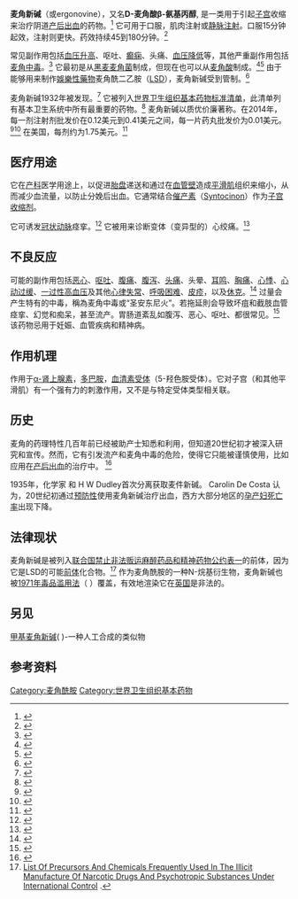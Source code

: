 {{Drugbox
| Watchedfields = changed
| verifiedrevid = 443732517
| IUPAC_name = (6a''R'',9''R'')-''N''-((''S'')-1-Hydroxypropan- 2-yl)-7-methyl-4,6,6a,7,8,9-hexahydroindolo[4,3-''fg'']quinoline-9-carboxamide
| imageL = Ergonovine-skeletal.svg
| widthL = 150
| imageR =
| widthR = 150
<!--Clinical data-->
| tradename =  
| Drugs.com = {{drugs.com|monograph|ergonovine-maleate}}
| pregnancy_category = X
| legal_AU =  
| legal_CA = Schedule VI
| legal_UK =  
| legal_US =  
| legal_status = List I precursor (US)
| routes_of_administration = [[Wiktionary:oral|Oral]]
<!--Pharmacokinetic data-->
| metabolism = [[Liver|Liver]]
| excretion = [[Kidney|Kidney]]
<!--Identifiers-->
| IUPHAR_ligand = 148
| CAS_number_Ref = {{cascite|correct|??}}
| CAS_number = 60-79-7
| ATC_prefix = G02
| ATC_suffix = AB03
| PubChem = 443884
| DrugBank_Ref = {{drugbankcite|correct|drugbank}}
| DrugBank = DB01253
| ChemSpiderID_Ref = {{chemspidercite|correct|chemspider}}
| ChemSpiderID = 391970
| UNII_Ref = {{fdacite|correct|FDA}}
| UNII = WH41D8433D
| KEGG_Ref = {{keggcite|correct|kegg}}
| KEGG = D07905
| ChEBI_Ref = {{ebicite|correct|EBI}}
| ChEBI = 4822
| ChEMBL_Ref = {{ebicite|correct|EBI}}
| ChEMBL = 119443
<!--Chemical data-->
| C=19 | H=23 | N=3 | O=2
| molecular_weight = 325.41 g/mol
| smiles = O=C(N[C@@H](C)CO)[C@@H]3/C=C2/c4cccc1c4c(cn1)C[C@H]2N(C3)C
| StdInChI_Ref = {{stdinchicite|correct|chemspider}}
| StdInChI = 1S/C19H23N3O2/c1-11(10-23)21-19(24)13-6-15-14-4-3-5-16-18(14)12(8-20-16)7-17(15)22(2)9-13/h3-6,8,11,13,17,20,23H,7,9-10H2,1-2H3,(H,21,24)/t11-,13+,17+/m0/s1
| StdInChIKey_Ref = {{stdinchicite|correct|chemspider}}
| StdInChIKey = WVVSZNPYNCNODU-XTQGRXLLSA-N
| synonyms = Ergonovine, lysergic acid beta- propanolamide
}}


'''麦角新碱'''（{{lang-en|Ergometrine}}或ergonovine），又名'''D-麦角酸β-氨基丙醇''', 是一类用于引起[[子宫|子宫]]收缩来治疗阴道[[产后出血|产后出血]]的药物。<ref name="AHFS2015">{{Cite web|url=http://www.drugs.com/monograph/ergonovine-maleate.html|title=Ergonovine Maleate|accessdate=Dec 2015|publisher=The American Society of Health-System Pharmacists}}</ref> 它可用于口服，肌肉注射或[[静脉注射|静脉注射]]。口服15分钟起效，注射则更快。药效持续45到180分钟。<ref name="AHFS2015">{{Cite web|url=http://www.drugs.com/monograph/ergonovine-maleate.html|title=Ergonovine Maleate|accessdate=Dec 2015|publisher=The American Society of Health-System Pharmacists}}</ref>

常见副作用包括[[血压升高|血压升高]]、呕吐、[[癫痫|癫痫]]、头痛、[[血压降低|血压降低]]等，其他严重副作用包括[[麦角中毒|麦角中毒]]。<ref name="AHFS2015">{{Cite web|url=http://www.drugs.com/monograph/ergonovine-maleate.html|title=Ergonovine Maleate|accessdate=Dec 2015|publisher=The American Society of Health-System Pharmacists}}</ref> 它最初是从[[黑麦麦角菌|黑麦麦角菌]]制成，但现在也可以从[[麦角酸|麦角酸]]制成。<ref name="Rav2011">{{Cite book|url=https://books.google.ca/books?id=iDNy0XxGqT8C&pg=PA245|title=The evolution of drug discovery : from traditional medicines to modern drugs|date=2011|publisher=Wiley-VCH|isbn=9783527326693|edition=1. Aufl.|location=Weinheim|page=245|last1=Ravina|first1=Enrique}}</ref><ref>{{Cite book|url=https://books.google.ca/books?id=Cb6BOkj9fK4C&pg=PA349|title=Drug discovery : a history|date=2005|publisher=Wiley|isbn=9780471899792|edition=Rev. and updated|location=Chichester|page=349|last1=Sneader|first1=Walter}}</ref> 由于能够用来制作[[娛樂性用藥|娛樂性藥物]]麦角酰二乙胺（[[LSD|LSD]]），麦角新碱受到管制。<ref>{{Cite book|url=https://books.google.ca/books?id=x9Z1QZ5NIEIC&pg=PA190|title=Forensic chemistry of substance misuse : a guide to drug control|date=2009|publisher=Royal Society of Chemistry|isbn=9780854041787|location=Cambridge, UK|page=190|last1=King|first1=L.A.}}</ref>

麦角新碱1932年被发现。<ref name="Rav2011">{{Cite book|url=https://books.google.ca/books?id=iDNy0XxGqT8C&pg=PA245|title=The evolution of drug discovery : from traditional medicines to modern drugs|date=2011|publisher=Wiley-VCH|isbn=9783527326693|edition=1. Aufl.|location=Weinheim|page=245|last1=Ravina|first1=Enrique}}</ref> 它被列入[[世界卫生组织基本药物标准清单|世界卫生组织基本药物标准清单]]，此清单列有基本卫生系统中所有最重要的药物。<ref>{{Cite web|url=http://apps.who.int/iris/bitstream/10665/93142/1/EML_18_eng.pdf?ua=1|title=WHO Model List of EssentialMedicines|accessdate=22 April 2014|date=October 2013|work=World Health Organization}}</ref> 麦角新碱以质优价廉著称。在2014年，每一剂注射剂批发价在0.12美元到0.41美元之间，每一片药丸批发价为0.01美元。<ref>{{Cite web|url=http://erc.msh.org/dmpguide/resultsdetail.cfm?language=english&code=ERG02A&s_year=2014&year=2014&str=0%2E2%20mg%2Fml&desc=Ergometrine%20Maleate&pack=new&frm=AMPOULE&rte=INJ&class_code2=22%2E1%2E&supplement=&class_name=%2822%2E1%2E%29Oxytocics%3Cbr%3E|title=Ergometrine Maleate|accessdate=25 December 2015|website=International Drug Price Indicator Guide}}</ref><ref>{{Cite web|url=http://erc.msh.org/dmpguide/resultsdetail.cfm?language=english&code=ERG02T&s_year=2014&year=2014&str=0%2E2%20mg&desc=Ergometrine%20Maleate&pack=new&frm=TAB-CAP&rte=PO&class_code2=22%2E1%2E&supplement=&class_name=%2822%2E1%2E%29Oxytocics%3Cbr%3E|title=Ergometrine Maleate|accessdate=25 December 2015|website=International Drug Price Indicator Guide}}</ref> 在美国，每剂约为1.75美元。<ref name="AHFS2015">{{Cite web|url=http://www.drugs.com/monograph/ergonovine-maleate.html|title=Ergonovine Maleate|accessdate=Dec 2015|publisher=The American Society of Health-System Pharmacists}}</ref>

== 医疗用途 ==
它在[[产科|产科]]医学用途上，以促进[[胎盘|胎盘]]递送和通过在[[血管壁|血管壁]]造成[[平滑肌|平滑肌]]组织来缩小，从而减少血流量，以防止分娩后出血。它通常结合[[催产素|催产素]]（[[Syntocinon|Syntocinon]]）作为[[子宫收缩剂|子宫收缩剂]]。

它可诱发[[冠状动脉|冠状动脉]]痉挛。<ref name="pmid16162623">{{Cite journal|title=Images in cardiology: A coronary organic stenosis distal to severe, ergonovine induced spasm: decision making|author=Romagnoli E, Niccoli G, Crea F|url=http://heart.bmj.com/cgi/pmidlookup?view=long&pmid=16162623|date=October 2005|journal=Heart|issue=10|doi=10.1136/hrt.2004.058560|volume=91|page=1310|pmc=1769140|pmid=16162623}}</ref> 它被用来诊断变体（变异型的）心绞痛。<ref name="pmid10987346">{{Cite journal|title=Differences between coronary hyperresponsiveness to ergonovine and vasospastic angina|author=Sunagawa O, Shinzato Y, Touma T, Tomori M, Fukiyama K|date=May 2000|journal=Jpn Heart J|issue=3|doi=10.1536/jhj.41.257|volume=41|pages=257–68|pmid=10987346}}</ref>

== 不良反应 ==
可能的副作用包括[[恶心|恶心]]、[[呕吐|呕吐]]、[[腹痛|腹痛]]、[[腹泻|腹泻]]、[[头痛|头痛]]、头晕、[[耳鸣|耳鸣]]、[[胸痛|胸痛]]、[[心悸|心悸]]、[[心动过缓|心动过缓]]、[[一过性高血压|一过性高血压]]及其他[[心律失常|心律失常]]、[[呼吸困难|呼吸困难]]、[[皮疹|皮疹]]，以及[[休克|休克]]。<ref>{{Cite web |url=http://www.drugsupdate.com/generic/view/138 |title=Ergometrine drug information |accessdate=2016-05-13 |archive-date=2012-04-25 |archive-url=https://web.archive.org/web/20120425092448/http://www.drugsupdate.com/generic/view/138 |dead-url=no }}</ref> 过量会产生特有的中毒，稱為麦角中毒或“圣安东尼火”。若拖延則会导致坏疽和截肢血管痉挛、幻觉和痴呆，甚至流产。胃肠道紊乱如腹泻、恶心、呕吐、都很常见。<ref>{{Cite journal|title=Prophylactic ergometrine-oxytocin versus oxytocin for the third stage of labour|author=McDonald S, Abbott JM, Higgins SP|date=2004|journal=Cochrane Database Syst Rev|doi=10.1002/14651858.CD000201.pub2|volume=1|pages=CD000201|pmid=14973949}}</ref> 该药物忌用于妊娠、血管疾病和精神病。

== 作用机理 ==
作用于[[α-肾上腺素|α-肾上腺素]]，[[多巴胺|多巴胺]]，[[血清素受体|血清素受体]]（5-羟色胺受体）。它对子宫（和其他平滑肌）有一个强有力的刺激作用，又不是与特定受体类型相关联。

== 历史 ==
麦角的药理特性几百年前已经被助产士知悉和利用，但知道20世纪初才被深入研究和宣传。然而，它有引发流产和麦角中毒的危险，使得它只能被谨慎使用，比如应用在[[产后出血|产后出血]]的治疗中。
<ref name="decosta">{{Cite journal|title=St Anthony's fire and living ligatures: a short history of ergometrine|url=|last=De Costa|first=Caroline|last2=|first2=|date=May 2002|journal=Lancet|publisher=|accessdate=3 December 2014|issue=9319|doi=10.1016/S0140-6736(02)08658-0|volume=359|pages=1768–1770}}</ref>

1935年，化学家{{tsl|en|C Moir|}} 和 H W Dudley<span class="cx-segment" data-segmentid="296"></span>首次分离获取麦件新碱。 Carolin De Costa 认为，20世纪初通过[[预防性|预防性]]使用麦角新碱治疗出血，西方大部分地区的[[孕产妇死亡率|孕产妇死亡率]]出现下降。

== 法律现状 ==
麦角新碱是被列入[[联合国禁止非法贩运麻醉药品和精神药物公约|联合国禁止非法贩运麻醉药品和精神药物公约]][https://en.wikipedia.org/wiki/United_Nations_Convention_Against_Illicit_Traffic_in_Narcotic_Drugs_and_Psychotropic_Substances#Table_I 表一]的前体，因为它是LSD的可能[[前体|前体]]化合物。<ref>[http://www.incb.org/pdf/e/list/red.pdf List Of Precursors And Chemicals Frequently Used In The Illicit Manufacture Of Narcotic Drugs And Psychotropic Substances Under International Control] {{Wayback|url=http://www.incb.org/pdf/e/list/red.pdf |date=20080227224025 }}.</ref> 作为麦角酰胺的一种N-烷基衍生物，麦角新碱也被[[1971年毒品滥用法|1971年毒品滥用法]]（ {{tsl|en|Misuse of Drugs Act 1971|}}）覆盖，有效地渲染它在[[英国|英国]]是非法的。

== 另见 ==
[[甲基麦角新碱|甲基麦角新碱]]({{tsl|en|Methylergometrine|}} )-一种人工合成的类似物

== 参考资料 ==
{{Reflist|2}}
[[Category:麦角酰胺|Category:麦角酰胺]]
[[Category:世界卫生组织基本药物|Category:世界卫生组织基本药物]]